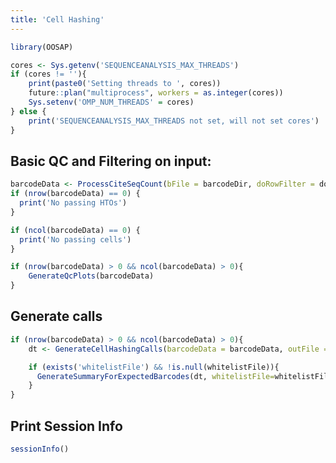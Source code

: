 ```yaml
---
title: 'Cell Hashing'
---
```


```r

library(OOSAP)

cores <- Sys.getenv('SEQUENCEANALYSIS_MAX_THREADS')
if (cores != ''){
    print(paste0('Setting threads to ', cores))
    future::plan("multiprocess", workers = as.integer(cores))
    Sys.setenv('OMP_NUM_THREADS' = cores)
} else {
    print('SEQUENCEANALYSIS_MAX_THREADS not set, will not set cores')
}

```

## Basic QC and Filtering on input:

```r

barcodeData <- ProcessCiteSeqCount(bFile = barcodeDir, doRowFilter = doHtoFilter, maxValueForColSumFilter = maxValueForColSumFilter)
if (nrow(barcodeData) == 0) {
  print('No passing HTOs')
}

if (ncol(barcodeData) == 0) {
  print('No passing cells')
}

if (nrow(barcodeData) > 0 && ncol(barcodeData) > 0){
    GenerateQcPlots(barcodeData)
}

```

## Generate calls

```r

if (nrow(barcodeData) > 0 && ncol(barcodeData) > 0){
    dt <- GenerateCellHashingCalls(barcodeData = barcodeData, outFile = finalCallFile, allCallsOutFile = allCallsOutFile)

    if (exists('whitelistFile') && !is.null(whitelistFile)){
      GenerateSummaryForExpectedBarcodes(dt, whitelistFile=whitelistFile, outputFile=metricsFile, barcodeData=barcodeData)
    }
}

```

## Print Session Info

```r

sessionInfo()

```

